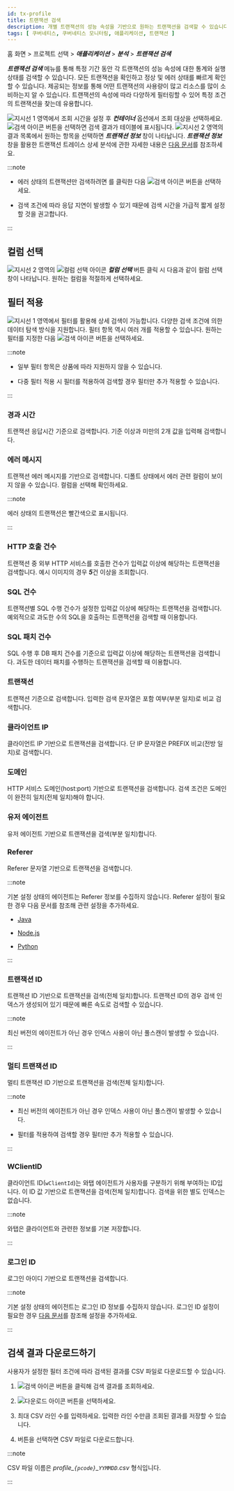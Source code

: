 ```yaml
---
id: tx-profile
title: 트랜잭션 검색
description: 개별 트랜잭션의 성능 속성을 기반으로 원하는 트랜잭션을 검색할 수 있습니다.
tags: [ 쿠버네티스, 쿠버네티스 모니터링, 애플리케이션, 트랜잭션 ]
---
```


홈 화면 > 프로젝트 선택 > ***애플리케이션*** > ***분석*** > ***트랜잭션 검색***

***트랜잭션 검색*** 메뉴를 통해 특정 기간 동안 각 트랜잭션의 성능 속성에 대한 통계와 실행 상태를 검색할 수 있습니다. 모든 트랜잭션을 확인하고 정상 및 에러 상태를 빠르게 확인할 수 있습니다. 제공되는 정보를 통해 어떤 트랜잭션의 사용량이 많고 리소스를 많이 소비하는지 알 수 있습니다. 트랜잭션의 속성에 따라 다양하게 필터링할 수 있어 특정 조건의 트랜잭션을 찾는데 유용합니다.

<ImgLang img='k8s-analysis-tx-profile.png' desc='트랜잭션 검색' />

![지시선 1](/img/number-01.png) 영역에서 조회 시간을 설정 후 ***컨테이너*** 옵션에서 조회 대상을 선택하세요. ![검색 아이콘](/img/ico-btn-search.png) 버튼을 선택하면 검색 결과가 테이블에 표시됩니다. ![지시선 2](/img/number-02.png) 영역의 결과 목록에서 원하는 항목을 선택하면 ***트랜잭션 정보*** 창이 나타납니다. ***트랜잭션 정보*** 창을 활용한 트랜잭션 트레이스 상세 분석에 관한 자세한 내용은 [다음 문서](../java/trs-profile#transaction-info)를 참조하세요.

:::note

* 에러 상태의 트랜잭션만 검색하려면 <Cmdname sid="show_only_error" className="uitext" />를 클릭한 다음 ![검색 아이콘](/img/ico-btn-search.png) 버튼을 선택하세요.

* 검색 조건에 따라 응답 지연이 발생할 수 있기 때문에 검색 시간을 가급적 짧게 설정할 것을 권고합니다.

:::

## 컬럼 선택

![지시선 2](/img/number-02.png) 영역의 ![컬럼 선택 아이콘](/img/ico-column-set.svg) ***컬럼 선택*** 버튼 클릭 시 다음과 같이 컬럼 선택 창이 나타납니다. 원하는 컬럼을 적절하게 선택하세요.

<ImgLang img='k8s-tx-profile-clm.png' desc='컬럼 선택' />

## 필터 적용

![지시선 1](/img/number-01.png) 영역에서 필터를 활용해 상세 검색이 가능합니다. 다양한 검색 조건에 의한 데이터 탐색 방식을 지원합니다. 필터 항목 역시 여러 개를 적용할 수 있습니다. 원하는 필터를 지정한 다음 ![검색 아이콘](/img/ico-btn-search.png) 버튼을 선택하세요.

:::note

* 일부 필터 항목은 상품에 따라 지원하지 않을 수 있습니다.

* 다중 필터 적용 시 <Cmdname sid="TTL06107" className="uitext" /> 필터를 적용하여 검색할 경우 <Cmdname sid="TTL06111" className="uitext" /> 필터만 추가 적용할 수 있습니다.

:::

### 경과 시간

<ImgLang img='k8s-analysis-tx-profile-el.png' desc='경과 시간' />

트랜잭션 응답시간 기준으로 검색합니다. 기준 이상과 미만의 2개 값을 입력해 검색합니다.

### 에러 메시지

<ImgLang img='k8s-analysis-tx-profile-err.png' desc='에러 메시지' />

트랜잭션 에러 메시지를 기반으로 검색합니다. 디폴트 상태에서 에러 관련 컬럼이 보이지 않을 수 있습니다. 컬럼을 선택해 확인하세요. 

:::note 

에러 상태의 트랜잭션은 빨간색으로 표시됩니다.

:::

### HTTP 호출 건수

<ImgLang img='k8s-analysis-tx-profile-httpc.png' desc='HTTP 호출 건수' />

트랜잭션 중 외부 HTTP 서비스를 호출한 건수가 입력값 이상에 해당하는 트랜잭션을 검색합니다. 예시 이미지의 경우 ***5***건 이상을 조회합니다.

### SQL 건수

<ImgLang img='k8s-analysis-tx-profile-sqlcount.png' desc='SQL 건수' />

트랜잭션별 SQL 수행 건수가 설정한 입력값 이상에 해당하는 트랜잭션을 검색합니다. 예외적으로 과도한 수의 SQL을 호출하는 트랜잭션을 검색할 때 이용합니다.

### SQL 패치 건수

<ImgLang img='k8s-analysis-tx-profile-sqlfetchcount.png' desc='SQL 패치 건수' />

SQL 수행 후 DB 패치 건수를 기준으로 입력값 이상에 해당하는 트랜잭션을 검색합니다. 과도한 데이터 패치를 수행하는 트랜잭션을 검색할 때 이용합니다.

### 트랜잭션

<ImgLang img='k8s-analysis-tx-profile-tx.png' desc='URL' />

트랜잭션 기준으로 검색합니다. 입력한 검색 문자열은 포함 여부(부분 일치)로 비교 검색합니다.

### 클라이언트 IP

<ImgLang img='k8s-analysis-tx-profile-cl-ip.png' desc='IP' />

클라이언트 IP 기반으로 트랜잭션을 검색합니다. 단 IP 문자열은 PREFIX 비교(전방 일치)로 검색합니다.

### 도메인

<ImgLang img='k8s-analysis-tx-profile-dm.png' desc='도메인' />

HTTP 서비스 도메인(host:port) 기반으로 트랜잭션을 검색합니다. 검색 조건은 도메인이 완전히 일치(전체 일치)해야 합니다.

### 유저 에이전트

<ImgLang img='k8s-analysis-tx-profile-user-agent.png' desc='유저 에이전트' />

유저 에이전트 기반으로 트랜잭션을 검색(부분 일치)합니다. 

### Referer

<ImgLang img='whatap_application_analysis_tx_profile_referer.png' desc='Referer' />

Referer 문자열 기반으로 트랜잭션을 검색합니다.

:::note

기본 설정 상태의 에이전트는 Referer 정보를 수집하지 않습니다. Referer 설정이 필요한 경우 다음 문서를 참조해 관련 설정을 추가하세요.

* [Java](../java/analysis-apm-trs#stat-referer)

* [Node.js](../nodejs/analysis-apm-trs#stat-referer)

* [Python](../python/analysis-apm-trs#stat-referer)

:::

### 트랜잭션 ID

<ImgLang img='whatap_application_analysis_tx_profile_tid.png' desc='트랜잭션 ID' />

트랜잭션 ID 기반으로 트랜잭션을 검색(전체 일치)합니다. 트랜잭션 ID의 경우 검색 인덱스가 생성되어 있기 때문에 빠른 속도로 검색할 수 있습니다.

:::note

최신 버전의 에이전트가 아닌 경우 인덱스 사용이 아닌 풀스캔이 발생할 수 있습니다.

:::

### 멀티 트랜잭션 ID

<ImgLang img='whatap_application_analysis_tx_profile_mtid.png' desc='멀티 트랜잭션 ID' />

멀티 트랜잭션 ID 기반으로 트랜잭션을 검색(전체 일치)합니다.

:::note

* 최신 버전의 에이전트가 아닌 경우 인덱스 사용이 아닌 풀스캔이 발생할 수 있습니다.

* <Cmdname sid="TTL06107" className="uitext" /> 필터를 적용하여 검색할 경우 <Cmdname sid="TTL06111" className="uitext" /> 필터만 추가 적용할 수 있습니다.

:::

### WClientID

<ImgLang img='whatap_application_analysis_tx_profile_clientid.png' desc='클라이언트 ID' />

클라이언트 ID(`wClientId`)는 와탭 에이전트가 사용자를 구분하기 위해 부여하는 ID입니다. 이 ID 값 기반으로 트랜잭션을 검색(전체 일치)합니다. 검색을 위한 별도 인덱스는 없습니다.

:::note

와탭은 클라이언트와 관련한 정보를 기본 저장합니다.

:::

### 로그인 ID

<ImgLang img='whatap_application_analysis_tx_profile_loginid.png' desc='로그인 ID' />

로그인 아이디 기반으로 트랜잭션을 검색합니다.

:::note

기본 설정 상태의 에이전트는 로그인 ID 정보를 수집하지 않습니다. 로그인 ID 설정이 필요한 경우 [다음 문서](../java/script-plugin#common-plugin)를 참조해 설정을 추가하세요.

:::


## 검색 결과 다운로드하기

사용자가 설정한 필터 조건에 따라 검색된 결과를 CSV 파일로 다운로드할 수 있습니다. 

1. ![검색 아이콘](/img/ico-btn-search.png) 버튼을 클릭해 검색 결과를 조회하세요.

1. ![다운로드 아이콘](/img/ic-csv-download-ms.svg) 버튼을 선택하세요.

1. 최대 CSV 라인 수를 입력하세요. 입력한 라인 수만큼 조회된 결과를 저장할 수 있습니다.

1. <Cmdname sid="download" className="uitext" /> 버튼을 선택하면 CSV 파일로 다운로드합니다.

:::note

CSV 파일 이름은 *profile\_`{pcode}`\_`YYMMDD`.csv* 형식입니다.

:::